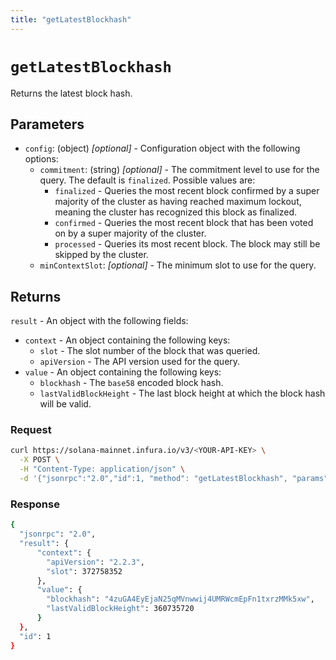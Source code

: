 ```yaml
---
title: "getLatestBlockhash"
---
```



# `getLatestBlockhash`

Returns the latest block hash.

## Parameters

- `config`: (object) _[optional]_  - Configuration object with the following options:
    - `commitment`: (string) _[optional]_  - The commitment level to use for the query. The default is `finalized`. Possible values are:
        - `finalized` - Queries the most recent block confirmed by a super majority of the cluster as having
            reached maximum lockout, meaning the cluster has recognized this block as finalized.
        - `confirmed` - Queries the most recent block that has been voted on by a super majority of the cluster.
        - `processed` - Queries its most recent block. The block may still be skipped by the cluster.
    - `minContextSlot`: _[optional]_ - The minimum slot to use for the query.

## Returns

`result` - An object with the following fields:

- `context` - An object containing the following keys:
    - `slot` - The slot number of the block that was queried.
    - `apiVersion` - The API version used for the query.
- `value` - An object containing the following keys:
    - `blockhash` - The `base58` encoded block hash.
    - `lastValidBlockHeight` - The last block height at which the block hash will be valid.

### Request

<Tabs>
  <TabItem value="curl">

  ```bash
  curl https://solana-mainnet.infura.io/v3/<YOUR-API-KEY> \
    -X POST \
    -H "Content-Type: application/json" \
    -d '{"jsonrpc":"2.0","id":1, "method": "getLatestBlockhash", "params": []}'
   ```

  </TabItem>
</Tabs>

### Response

<Tabs>
  <TabItem value="JSON">

  ```bash
  {
    "jsonrpc": "2.0",
    "result": {
        "context": {
          "apiVersion": "2.2.3",
          "slot": 372758352
        },
        "value": {
          "blockhash": "4zuGA4EyEjaN25qMVnwwij4UMRWcmEpFn1txrzMMk5xw",
          "lastValidBlockHeight": 360735720
        }
    },
    "id": 1
  }
  ```

  </TabItem>
</Tabs>